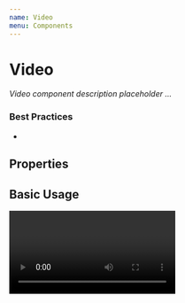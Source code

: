 ```yaml
---
name: Video
menu: Components
---
```



# Video

_Video component description placeholder ..._

### Best Practices

-

## Properties

<Props of={Video} />

## Basic Usage

<Video></Video>
